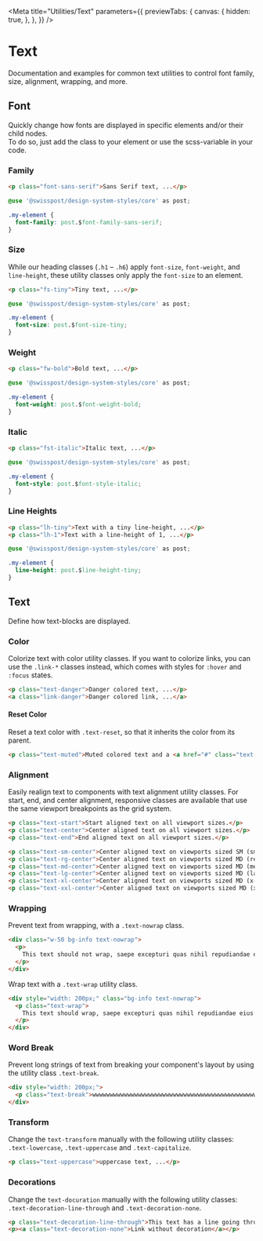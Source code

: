 
<Meta
  title="Utilities/Text"
  parameters={{
    previewTabs: {
      canvas: {
        hidden: true,
      },
    },
  }}
/>

# Text

<p className="lead">
  Documentation and examples for common text utilities to control font family, size, alignment,
  wrapping, and more.
</p>

## Font

Quickly change how fonts are displayed in specific elements and/or their child nodes.<br/>
To do so, just add the class to your element or use the scss-variable in your code.

### Family

<AvailableClassesAndVariables
  variants={SCSS_VARIABLES.fontFamilies}
  cssPrefix="font"
  scssPrefix="font-family"
/>

```html dark
<p class="font-sans-serif">Sans Serif text, ...</p>
```

```css dark
@use '@swisspost/design-system-styles/core' as post;

.my-element {
  font-family: post.$font-family-sans-serif;
}
```

### Size

While our heading classes (`.h1` – `.h6`) apply `font-size`, `font-weight`, and `line-height`, these utility classes only apply the `font-size` to an element.<br/>

<AvailableClassesAndVariables
  variants={SCSS_VARIABLES.fontSizes}
  cssPrefix="fs"
  scssPrefix="font-size"
/>

```html dark
<p class="fs-tiny">Tiny text, ...</p>
```

```css dark
@use '@swisspost/design-system-styles/core' as post;

.my-element {
  font-size: post.$font-size-tiny;
}
```

### Weight

<AvailableClassesAndVariables
  variants={SCSS_VARIABLES.fontWeights}
  cssPrefix="fw"
  scssPrefix="font-weight"
/>

```html dark
<p class="fw-bold">Bold text, ...</p>
```

```css dark
@use '@swisspost/design-system-styles/core' as post;

.my-element {
  font-weight: post.$font-weight-bold;
}
```

### Italic

<AvailableClassesAndVariables
  variants={SCSS_VARIABLES.fontStyles}
  cssPrefix="fst"
  scssSlot="There are no variables available for font-styles at the moment."
/>

```html dark
<p class="fst-italic">Italic text, ...</p>
```

```css dark
@use '@swisspost/design-system-styles/core' as post;

.my-element {
  font-style: post.$font-style-italic;
}
```

### Line Heights

<AvailableClassesAndVariables
  variants={SCSS_VARIABLES.fontLineheights}
  cssPrefix="lh"
  scssPrefix="line-height"
/>

```html dark
<p class="lh-tiny">Text with a tiny line-height, ...</p>
<p class="lh-1">Text with a line-height of 1, ...</p>
```

```css dark
@use '@swisspost/design-system-styles/core' as post;

.my-element {
  line-height: post.$line-height-tiny;
}
```

## Text

Define how text-blocks are displayed.

### Color

Colorize text with color utility classes. If you want to colorize links, you can use the `.link-*` classes instead, which comes with styles for `:hover` and `:focus` states.

<ColorUtilities />

```html dark
<p class="text-danger">Danger colored text, ...</p>
<a class="link-danger">Danger colored link, ...</a>
```

#### Reset Color

Reset a text color with `.text-reset`, so that it inherits the color from its parent.

<!-- prettier-ignore -->
```html dark
<p class="text-muted">Muted colored text and a <a href="#" class="text-reset">link</a> with the same color.</p>
```

### Alignment

Easily realign text to components with text alignment utility classes. For start, end, and center alignment, responsive classes are available that use the same viewport breakpoints as the grid system.

```html dark
<p class="text-start">Start aligned text on all viewport sizes.</p>
<p class="text-center">Center aligned text on all viewport sizes.</p>
<p class="text-end">End aligned text on all viewport sizes.</p>

<p class="text-sm-center">Center aligned text on viewports sized SM (small) or wider.</p>
<p class="text-rg-center">Center aligned text on viewports sized MD (regular) or wider.</p>
<p class="text-md-center">Center aligned text on viewports sized MD (medium) or wider.</p>
<p class="text-lg-center">Center aligned text on viewports sized MD (large) or wider.</p>
<p class="text-xl-center">Center aligned text on viewports sized MD (x-large) or wider.</p>
<p class="text-xxl-center">Center aligned text on viewports sized MD (xx-large) or wider.</p>
```

### Wrapping

Prevent text from wrapping, with a `.text-nowrap` class.

```html dark
<div class="w-50 bg-info text-nowrap">
  <p>
    This text should not wrap, saepe excepturi quas nihil repudiandae eius assumenda voluptatem.
  </p>
</div>
```

Wrap text with a `.text-wrap` utility class.

```html dark
<div style="width: 200px;" class="bg-info text-nowrap">
  <p class="text-wrap">
    This text should wrap, saepe excepturi quas nihil repudiandae eius assumenda voluptatem.
  </p>
</div>
```

### Word Break

Prevent long strings of text from breaking your component's layout by using the utility class `.text-break`.

```html dark
<div style="width: 200px;">
  <p class="text-break">wwwwwwwwwwwwwwwwwwwwwwwwwwwwwwwwwwwwwwwwwwwwwwwwwwwwwwwwww</p>
</div>
```

### Transform

Change the `text-transform` manually with the following utility classes: `.text-lowercase`, `.text-uppercase` and `.text-capitalize`.

```html dark
<p class="text-uppercase">uppercase text, ...</p>
```

### Decorations

Change the `text-docuration` manually with the following utility classes: `.text-decoration-line-through` and `.text-decoration-none`.

```html dark
<p class="text-decoration-line-through">This text has a line going through it.</p>
<p><a class="text-decoration-none">Link without decoration</a></p>
```
